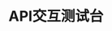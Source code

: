 ---
title: "API交互测试台"
description: "让用户与您的 WebSocket 进行交互"
asyncapi: "/asyncapi.yaml channelOne"
---